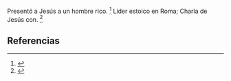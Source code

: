 Presentó a Jesús a un hombre rico. <ref>{{lib|LU|132|5|1}}</ref> Líder estoico en Roma; Charla de Jesús con. <ref>{{lib|LU|132|1}}</ref> 

== Referencias ==

<references />
